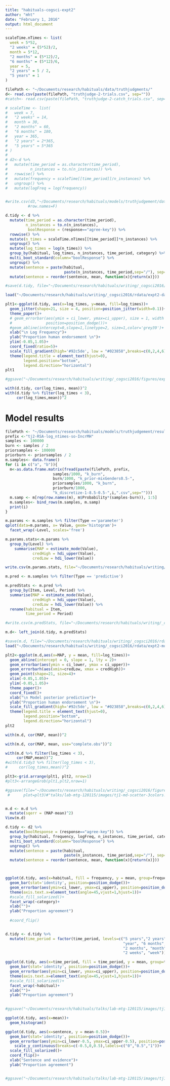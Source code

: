 ```yaml
---
title: "habituals-cogsci-expt2"
author: "mht"
date: "February 1, 2016"
output: html_document
---
```

```r
scaleTime.nTimes <- list(
  week = 5*52,
  "2 weeks" = (5*52)/2,
  month = 5*12,
  "2 months" = (5*12)/2,
  "6 months" = (5*12)/6,
  year = 5,
  "2 years" = 5 / 2,
  "5 years" = 1
)
```


```r
filePath <- "~/Documents/research/habituals/data/truthjudgments/"
d<- read.csv(paste(filePath, "truthjudge-2-trials.csv", sep=""))
#catch<- read.csv(paste(filePath, "truthjudge-2-catch_trials.csv", sep=""))

# scaleTime <- list(
#   week = 7,
#   "2 weeks" = 14,
#   month = 30,
#   "2 months" = 60,
#   "6 months" = 180,
#   year = 365,
#   "2 years" = 2*365,
#   "5 years" = 5*365
# )
# 
# d2<-d %>%
#   mutate(time_period = as.character(time_period),
#          n_instances = to.n(n_instances)) %>%
#   rowwise() %>%
#   mutate(frequency = scaleTime[[time_period]]/n_instances) %>%
#   ungroup() %>%
#   mutate(logFreq = log(frequency))


#write.csv(d3,"~/Documents/research/habituals/models/truthjudgement/data/tj-2-logtimes.csv", 
          #row.names=F)
```




```r

d.tidy <- d %>%
  mutate(time_period = as.character(time_period),
         n_instances = to.n(n_instances),
          boolResponse = (response=="agree-key")) %>%
  rowwise() %>%
  mutate(n_times = scaleTime.nTimes[[time_period]]*n_instances) %>%
  ungroup() %>%
  mutate(log_times = log(n_times)) %>%
  group_by(habitual, log_times, n_instances, time_period, category) %>%
  multi_boot_standard(column="boolResponse") %>%
  ungroup() %>%
  mutate(sentence = paste(habitual, 
                          paste(n_instances, time_period,sep="/"), sep='--')) %>%
  mutate(sentence = reorder(sentence, mean, function(x){return(x)}))

#save(d.tidy, file="~/Documents/research/habituals/writing/_cogsci2016/rdata/expt2-data-summarized.Rdata")
```


```r
load("~/Documents/research/habituals/writing/_cogsci2016/rdata/expt2-data-summarized.Rdata")

plt1<-ggplot(d.tidy, aes(x=log_times, y=mean, fill=log_times))+
  geom_jitter(shape=21, size = 4, position=position_jitter(width=0.1))+
  theme_paper()+
  # geom_errorbar(aes(ymin = ci_lower, ymax=ci_upper), size = 1, width = 0.01, alpha=0.1,
  #               position=position_dodge())+
  #geom_abline(intercept=0,slope=1,linetype=2, size=1,color='grey39')+
  xlab("\n Log Frequency")+
  ylab("Proportion human endorsement \n")+
  ylim(-0.05,1.05)+
  coord_fixed(ratio=5)+
  scale_fill_gradient(high='#92c5de', low = "#023858",breaks=c(0,2,4,6))+
  theme(legend.title = element_text(hjust=0),
        legend.position="bottom",
        legend.direction="horizontal")
plt1

#ggsave("~/Documents/research/habituals/writing/_cogsci2016/figures/expt2-vs-prev.pdf", height = 5.4, width = 7)

with(d.tidy, cor(log_times, mean))^2
with(d.tidy %>% filter(log_times < 3),
     cor(log_times,mean))^2
```


# Model results


```r
filePath <- "~/Documents/research/habituals/models/truthjudgement/results/"
prefix <-"tj2-RSA-log_ntimes-so-IncrMH"
samples <- 100000
burn <- samples / 2
priorsamples <- 100000
priorburn <- priorsamples / 2
m.samples<- data.frame()
for (i in c("a", "b")){
  m<-as.data.frame.matrix(fread(paste(filePath, prefix, 
                     samples/1000, "k_burn", 
                     burn/1000, "k_prior-mixGenders0.5-",
                     priorsamples/1000, "k_burn",
                     priorburn/1000,
                     "k_discretize-1-8.5-0.5-",i,".csv",sep="")))
  m.samp <- m[rep(row.names(m), m$Probability*(samples-burn)), 1:5]
  m.samples<- bind_rows(m.samples, m.samp)
  print(i)
}
```


```r
m.params <- m.samples %>% filter(Type =='parameter')
qplot(data=m.params, x= Value, geom='histogram')+
  facet_wrap(~Level, scales='free')

m.params.stats<-m.params %>%
  group_by(Level) %>%
    summarise(MAP = estimate_mode(Value),
            credHigh = hdi_upper(Value),
            credLow = hdi_lower(Value))

write.csv(m.params.stats, file="~/Documents/research/habituals/writing/_cogsci2016/rdata/expt2-model-params.csv", row.names=F)
```



```r
m.pred <- m.samples %>% filter(Type == 'predictive')

m.predStats <- m.pred %>%
  group_by(Item, Level, Period) %>%
  summarise(MAP = estimate_mode(Value),
            credHigh = hdi_upper(Value),
            credLow = hdi_lower(Value)) %>%
  rename(habitual = Item,
         time_period = Period)

#write.csv(m.predStats, file="~/Documents/research/habituals/writing/_cogsci2016/rdata/expt2-model-predictions.csv", row.names=F)

m.d<- left_join(d.tidy, m.predStats)
```

```r
#save(m.d, file="~/Documents/research/habituals/writing/_cogsci2016/rdata/expt2-model-data.Rdata")
load("~/Documents/research/habituals/writing/_cogsci2016/rdata/expt2-model-data.Rdata")

plt2<-ggplot(m.d,aes(x=MAP, y = mean, fill=log_times))+
  geom_abline(intercept = 0, slope = 1, lty = 2)+
  geom_errorbar(aes(ymin = ci_lower, ymax = ci_upper))+
  geom_errorbarh(aes(xmin=credLow, xmax = credHigh))+
  geom_point(shape=21, size=4)+
  xlim(-0.05,1.05)+
  ylim(-0.05,1.05)+
  theme_paper()+
  coord_fixed()+
  xlab("\n Model posterior predictive")+
  ylab("Proportion human endorsement \n")+
  scale_fill_gradient(high='#92c5de', low = "#023858",breaks=c(0,2,4,6))+
  theme(legend.title = element_text(hjust=0),
        legend.position="bottom",
        legend.direction="horizontal")
plt2
```


```r
with(m.d, cor(MAP, mean))^2

with(m.d, cor(MAP, mean, use="complete.obs"))^2

with(m.d %>% filter(log_times < 3),
     cor(MAP,mean))^2
#with(d.tidy3 %>% filter(log_times < 3),
#     cor(log_times,mean))^2

plt3<-grid.arrange(plt1, plt2, nrow=1)
#plt3<-arrangeGrob(plt1,plt2,nrow=1)

#ggsave(file="~/Documents/research/habituals/writing/_cogsci2016/figures/tj-scatters.pdf", 
 #      plot=plt3)#"talks/lab-mtg-120115/images/tj1-md-scatter-3colors.pdf")


m.d <- m.d %>%
  mutate(sqerr = (MAP-mean)^2)
View(m.d)
```




```r
d.tidy <- d2 %>%
  mutate(boolResponse = (response=="agree-key")) %>%
  group_by(habitual, frequency, logFreq, n_instances, time_period, category) %>%
  multi_boot_standard(column="boolResponse") %>%
  ungroup() %>%
  mutate(sentence = paste(habitual, 
                          paste(n_instances, time_period,sep="/"), sep='--')) %>%
  mutate(sentence = reorder(sentence, mean, function(x){return(x)}))



ggplot(d.tidy, aes(x=habitual, fill = frequency, y = mean, group=frequency))+
  geom_bar(stat='identity', position=position_dodge())+
  geom_errorbar(aes(ymin=ci_lower, ymax=ci_upper), position=position_dodge())+
  theme(axis.text.x=element_text(angle=45,vjust=1,hjust=1))+
  #scale_fill_solarized()+
  facet_wrap(~category)+
  xlab("")+
  ylab("Proportion agreement")
  
  #coord_flip()


d.tidy <- d.tidy %>%
  mutate(time_period = factor(time_period, levels=c("5 years","2 years",
                                                    "year", "6 months",
                                                    "2 months", "month",
                                                    "2 weeks", "week")))

ggplot(d.tidy, aes(x=time_period, fill = time_period, y = mean, group=time_period))+
  geom_bar(stat='identity', position=position_dodge())+
  geom_errorbar(aes(ymin=ci_lower, ymax=ci_upper), position=position_dodge())+
  theme(axis.text.x=element_text(angle=45,vjust=1,hjust=1))+
  #scale_fill_solarized()+
  facet_wrap(~habitual)+
  xlab("")+
  ylab("Proportion agreement")
  

#ggsave("~/Documents/research/habituals/talks/lab-mtg-120115/images/tj1-bars-grouped.pdf")
```


```r
ggplot(d.tidy, aes(x=mean))+
  geom_histogram()
```

```r
ggplot(d.tidy, aes(x=sentence, y = mean-0.5))+
  geom_bar(stat='identity', position=position_dodge())+
  geom_errorbar(aes(ymin=ci_lower-0.5, ymax=ci_upper-0.5), position=position_dodge())+
    scale_y_continuous(breaks=c(-0.5,0,0.5),labels=c("0","0.5","1"))+
  scale_fill_solarized()+
  coord_flip()+
  xlab("Sentence and evidence")+
  ylab("Proportion agreement")


#ggsave("~/Documents/research/habituals/talks/lab-mtg-120115/images/tj1-bars.pdf")
```